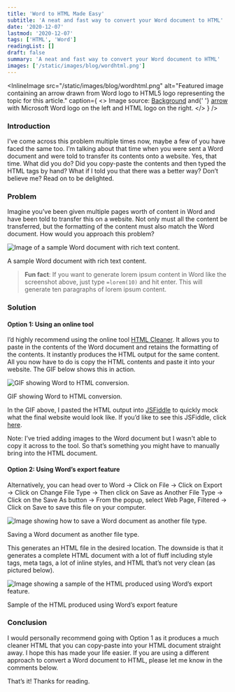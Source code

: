 ```yaml
---
title: 'Word to HTML Made Easy'
subtitle: 'A neat and fast way to convert your Word document to HTML'
date: '2020-12-07'
lastmod: '2020-12-07'
tags: ['HTML', 'Word']
readingList: []
draft: false
summary: 'A neat and fast way to convert your Word document to HTML'
images: ['/static/images/blog/wordhtml.png']
---
```


<InlineImage
  src="/static/images/blog/wordhtml.png"
  alt="Featured image containing an arrow drawn from Word logo to HTML5 logo representing the topic for this article."
  caption={
    <>
      Image source: <a href="https://unsplash.com/photos/1_CMoFsPfso">Background</a> and{' '}
      <a href="https://unsplash.com/photos/zF_pTLx_Dkg">arrow</a> with Microsoft Word logo on the
      left and HTML logo on the right.
    </>
  }
/>

### Introduction

I’ve come across this problem multiple times now, maybe a few of you have faced the same too. I’m talking about that time when you were sent a Word document and were told to transfer its contents onto a website. Yes, that time. What did you do? Did you copy-paste the contents and then typed the HTML tags by hand? What if I told you that there was a better way? Don’t believe me? Read on to be delighted.

### Problem

Imagine you’ve been given multiple pages worth of content in Word and have been told to transfer this on a website. Not only must all the content be transferred, but the formatting of the content must also match the Word document. How would you approach this problem?

![Image of a sample Word document with rich text content.](/static/images/blog/contents/1_fk9C10XImByvlA92hBlaWg.png)

A sample Word document with rich text content.

> **Fun fact**: If you want to generate lorem ipsum content in Word like the screenshot above, just type `=lorem(10)` and hit enter. This will generate ten paragraphs of lorem ipsum content.

### Solution

#### Option 1: Using an online tool

I’d highly recommend using the online tool [HTML Cleaner](https://html-cleaner.com/). It allows you to paste in the contents of the Word document and retains the formatting of the contents. It instantly produces the HTML output for the same content. All you now have to do is copy the HTML contents and paste it into your website. The GIF below shows this in action.

![GIF showing Word to HTML conversion.](/static/images/blog/contents/1_FuaEpRqDFB5FFP9K-AJCQw.gif)

GIF showing Word to HTML conversion.

In the GIF above, I pasted the HTML output into [JSFiddle](https://jsfiddle.net/) to quickly mock what the final website would look like. If you’d like to see this JSFiddle, click [here](https://jsfiddle.net/px46uadn/).

Note: I’ve tried adding images to the Word document but I wasn't able to copy it across to the tool. So that’s something you might have to manually bring into the HTML document.

#### Option 2: Using Word’s export feature

Alternatively, you can head over to Word → Click on File → Click on Export → Click on Change File Type → Then click on Save as Another File Type → Click on the Save As button → From the popup, select Web Page, Filtered → Click on Save to save this file on your computer.

![Image showing how to save a Word document as another file type.](/static/images/blog/contents/1_EZ05Nc5WL-M4BzCsR8t_Rg.png)

Saving a Word document as another file type.

This generates an HTML file in the desired location. The downside is that it generates a complete HTML document with a lot of fluff including style tags, meta tags, a lot of inline styles, and HTML that’s not very clean (as pictured below).

![Image showing a sample of the HTML produced using Word’s export feature.](/static/images/blog/contents/1_POrvuldMOEBIMg3xvPB6ew.png)

Sample of the HTML produced using Word’s export feature

### Conclusion

I would personally recommend going with Option 1 as it produces a much cleaner HTML that you can copy-paste into your HTML document straight away. I hope this has made your life easier. If you are using a different approach to convert a Word document to HTML, please let me know in the comments below.

That’s it! Thanks for reading.
